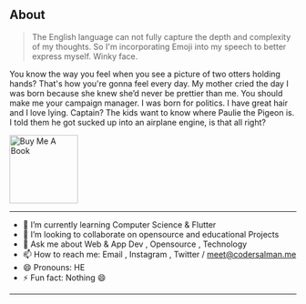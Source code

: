 ## About

> The English language can not fully capture the depth and complexity of my thoughts. So I'm incorporating Emoji into my speech to better express myself. Winky face.

You know the way you feel when you see a picture of two otters holding hands? That's how you're gonna feel every day. My mother cried the day I was born because she knew she’d never be prettier than me. You should make me your campaign manager. I was born for politics. I have great hair and I love lying. Captain? The kids want to know where Paulie the Pigeon is. I told them he got sucked up into an airplane engine, is that all right?

<a href="https://www.buymeacoffee.com/salmanshaikh" target="_blank"><img src="https://cdn.buymeacoffee.com/buttons/v2/default-white.png" alt="Buy Me A Book" width="120" ></a>
<hr /> 

- 🌱 I’m currently learning Computer Science  & Flutter 
- 👯 I’m looking to collaborate on opensource and educational Projects 
- 💬 Ask me about Web & App Dev , Opensource , Technology
- 📫 How to reach me: Email , Instagram , Twitter / meet@codersalman.me
- 😄 Pronouns: HE
- ⚡ Fun fact: Nothing 😄 
<hr />
